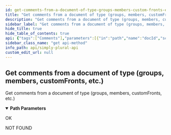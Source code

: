 ```yaml
---
id: get-comments-from-a-document-of-type-groups-members-custom-fronts-etc
title: "Get comments from a document of type (groups, members, customFronts, etc.)"
description: "Get comments from a document of type (groups, members, customFronts, etc.)"
sidebar_label: "Get comments from a document of type (groups, members, customFronts, etc.)"
hide_title: true
hide_table_of_contents: true
api: {"tags":["Comments"],"parameters":[{"in":"path","name":"docId","schema":{"type":"string"},"required":true,"description":"String Id of the document you wish to get comments from"},{"in":"path","name":"type","schema":{"type":"string"},"required":true,"description":"Type of the comment (groups, members, customFronts, etc.)"}],"responses":{"200":{"description":"OK"},"404":{"description":"NOT FOUND"}},"description":"Get comments from a document of type (groups, members, customFronts, etc.)","method":"get","path":"/v1/comment/{type}/{docId}","servers":[{"url":"https://api.apparyllis.com:8443"},{"url":"https://devapi.apparyllis.com"}],"info":{"title":"Simply Plural API","description":"This is a work-in-progress API definition. If you need to know specifcs, please go to https://github.com/ApparyllisOrg/SimplyPluralApi/blob/main/src/api/v1/routes.ts","version":"1.0"},"postman":{"name":"Get comments from a document of type (groups, members, customFronts, etc.)","description":{"type":"text/plain"},"url":{"path":["v1","comment",":type",":docId"],"host":["{{baseUrl}}"],"query":[],"variable":[{"disabled":false,"description":{"content":"(Required) String Id of the document you wish to get comments from","type":"text/plain"},"type":"any","value":"","key":"docId"},{"disabled":false,"description":{"content":"(Required) Type of the comment (groups, members, customFronts, etc.)","type":"text/plain"},"type":"any","value":"","key":"type"}]},"method":"GET"}}
sidebar_class_name: "get api-method"
info_path: api/simply-plural-api
custom_edit_url: null
---
```



## Get comments from a document of type (groups, members, customFronts, etc.)



Get comments from a document of type (groups, members, customFronts, etc.)

<details style={{"marginBottom":"1rem"}} data-collapsed={false} open={true}><summary style={{}}><strong>Path Parameters</strong></summary><div><ul><ParamsItem className={"paramsItem"} param={{"in":"path","name":"docId","schema":{"type":"string"},"required":true,"description":"String Id of the document you wish to get comments from"}}></ParamsItem><ParamsItem className={"paramsItem"} param={{"in":"path","name":"type","schema":{"type":"string"},"required":true,"description":"Type of the comment (groups, members, customFronts, etc.)"}}></ParamsItem></ul></div></details><div><ApiTabs><TabItem label={"200"} value={"200"}><div>

OK

</div><div></div></TabItem><TabItem label={"404"} value={"404"}><div>

NOT FOUND

</div><div></div></TabItem></ApiTabs></div>
      